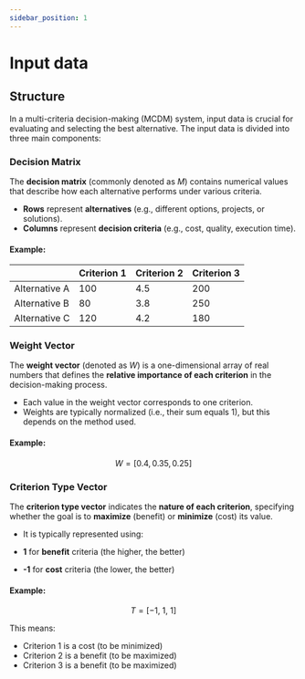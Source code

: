 ```yaml
---
sidebar_position: 1
---
```


# Input data

## Structure

In a multi-criteria decision-making (MCDM) system, input data is crucial for evaluating and selecting the best alternative. The input data is divided into three main components:

### Decision Matrix

The **decision matrix** (commonly denoted as $M$) contains numerical values that describe how each alternative performs under various criteria.

* **Rows** represent **alternatives** (e.g., different options, projects, or solutions).
* **Columns** represent **decision criteria** (e.g., cost, quality, execution time).

#### Example:

|               | Criterion 1 | Criterion 2 | Criterion 3 |
| ------------- | ----------- | ----------- | ----------- |
| Alternative A | 100         | 4.5         | 200         |
| Alternative B | 80          | 3.8         | 250         |
| Alternative C | 120         | 4.2         | 180         |


### Weight Vector

The **weight vector** (denoted as $W$) is a one-dimensional array of real numbers that defines the **relative importance of each criterion** in the decision-making process.

* Each value in the weight vector corresponds to one criterion.
* Weights are typically normalized (i.e., their sum equals 1), but this depends on the method used.

#### Example:

$$
W = [0.4, 0.35, 0.25]
$$


### Criterion Type Vector

The **criterion type vector** indicates the **nature of each criterion**, specifying whether the goal is to **maximize** (benefit) or **minimize** (cost) its value.

* It is typically represented using:

* **1** for **benefit** criteria (the higher, the better)
* **-1** for **cost** criteria (the lower, the better)

#### Example:

$$
T = [-1,\ 1,\ 1]
$$

This means:

* Criterion 1 is a cost (to be minimized)
* Criterion 2 is a benefit (to be maximized)
* Criterion 3 is a benefit (to be maximized)
